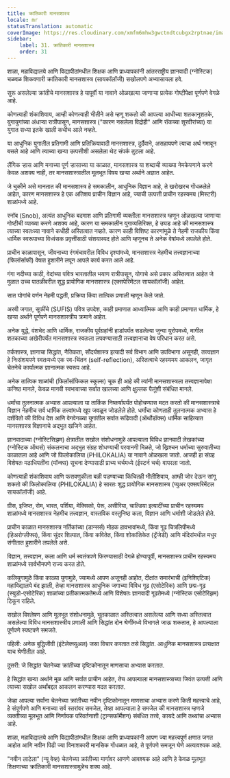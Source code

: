 ```yaml
---
title: क्रांतिकारी मानसशास्त्र
locale: mr
statusTranslation: automatic
coverImage: https://res.cloudinary.com/xmfm6mhw3gwctndtcubgx2rptnae/image/upload/v1740337243/small_cover_educacion_fundamental_a051170f1c.webp
sidebar:
    label: 31. क्रांतिकारी मानसशास्त्र
    order: 31
---
```

शाळा, महाविद्यालये आणि विद्यापीठांमधील शिक्षक आणि प्राध्यापकांनी आंतरराष्ट्रीय ज्ञानवादी (ग्नोस्टिक) चळवळ शिकवणारी क्रांतिकारी मानसशास्त्र (सायकॉलॉजी) सखोलपणे अभ्यासायला हवे.

सुरू असलेल्या क्रांतीचे मानसशास्त्र हे यापूर्वी या नावाने ओळखल्या जाणाऱ्या प्रत्येक गोष्टीपेक्षा पूर्णपणे वेगळे आहे.

कोणत्याही शंकाशिवाय, आम्ही कोणत्याही भीतीने असे म्हणू शकतो की आपल्या आधीच्या शतकानुशतके, युगायुगांच्या अंधाऱ्या रात्रीपासून, मानसशास्त्र ("कारण नसलेला विद्रोही" आणि रॉकच्या शूरवीरांच्या) या युगात सध्या इतके खाली कधीच आले नव्हते.

या आधुनिक युगातील प्रतिगामी आणि प्रतिक्रियावादी मानसशास्त्र, दुर्दैवाने, असहायपणे त्याचा अर्थ गमावून बसले आहे आणि त्याच्या खऱ्या उत्पत्तीशी असलेला थेट संपर्क तुटला आहे.

लैंगिक ऱ्हास आणि मनाच्या पूर्ण ऱ्हासाच्या या काळात, मानसशास्त्र या शब्दाची व्याख्या नेमकेपणाने करणे केवळ अशक्य नाही, तर मानसशास्त्रातील मूलभूत विषय खऱ्या अर्थाने अज्ञात आहेत.

जे चुकीने असे मानतात की मानसशास्त्र हे समकालीन, आधुनिक विज्ञान आहे, ते खरोखरच गोंधळलेले आहेत, कारण मानसशास्त्र हे एक अतिशय प्राचीन विज्ञान आहे, ज्याची उत्पत्ती प्राचीन रहस्यमय (मिस्टरी) शाळांमध्ये आहे.

स्नॉब (Snob), अत्यंत आधुनिक बदमाश आणि प्रतिगामी व्यक्तीला मानसशास्त्र म्हणून ओळखल्या जाणाऱ्या गोष्टीची व्याख्या करणे अशक्य आहे, कारण या समकालीन युगाव्यतिरिक्त, हे उघड आहे की मानसशास्त्र त्याच्या स्वतःच्या नावाने कधीही अस्तित्वात नव्हते. कारण काही विशिष्ट कारणांमुळे ते नेहमी राजकीय किंवा धार्मिक स्वरूपाच्या विध्वंसक प्रवृत्तींसाठी संशयास्पद होते आणि म्हणूनच ते अनेक वेषांमध्ये लपलेले होते.

प्राचीन काळापासून, जीवनाच्या रंगमंचावरील विविध दृश्यांमध्ये, मानसशास्त्र नेहमीच तत्त्वज्ञानाच्या (फिलॉसॉफी) वेषात हुशारीने लपून आपले कार्य करत आले आहे.

गंगा नदीच्या काठी, वेदांच्या पवित्र भारतातील भयाण रात्रीपासून, योगाचे असे प्रकार अस्तित्वात आहेत जे मुळात उच्च पातळीवरील शुद्ध प्रायोगिक मानसशास्त्र (एक्सपेरिमेंटल सायकॉलॉजी) आहेत.

सात योगांचे वर्णन नेहमी पद्धती, प्रक्रिया किंवा तात्विक प्रणाली म्हणून केले जाते.

अरबी जगात, सूफींचे (SUFIS) पवित्र उपदेश, काही प्रमाणात आध्यात्मिक आणि काही प्रमाणात धार्मिक, हे खऱ्या अर्थाने पूर्णपणे मानसशास्त्रीय क्रमाने आहेत.

अनेक युद्धे, वंशभेद आणि धार्मिक, राजकीय पूर्वग्रहांनी हाडांपर्यंत सडलेल्या जुन्या युरोपमध्ये, मागील शतकाच्या अखेरीपर्यंत मानसशास्त्र स्वतःला लपवण्यासाठी तत्त्वज्ञानाचा वेष परिधान करत असे.

तर्कशास्त्र, ज्ञानाचा सिद्धांत, नैतिकता, सौंदर्यशास्त्र इत्यादी सर्व विभाग आणि उपविभागा असूनही, तत्त्वज्ञान हे निःसंशयपणे स्वतःमध्ये एक स्व-चिंतन (self-reflection), अस्तित्वाचे रहस्यमय आकलन, जागृत चेतनेचे कार्यात्मक ज्ञानात्मक स्वरूप आहे.

अनेक तात्विक शाळांची (फिलॉसॉफिकल स्कूल्स) चूक ही आहे की त्यांनी मानसशास्त्रला तत्त्वज्ञानापेक्षा कनिष्ठ मानले, केवळ मानवी स्वभावाच्या सर्वात खालच्या आणि क्षुल्लक पैलूंशी संबंधित मानले.

धर्मांचा तुलनात्मक अभ्यास आपल्याला या तार्किक निष्कर्षापर्यंत पोहोचण्यास मदत करतो की मानसशास्त्राचे विज्ञान नेहमीच सर्व धार्मिक तत्त्वांमध्ये खूप जवळून जोडलेले होते. धर्मांचा कोणताही तुलनात्मक अभ्यास हे दर्शवितो की विविध देश आणि वेगवेगळ्या युगांतील सर्वात रूढिवादी (ऑर्थोडॉक्स) धार्मिक साहित्यात मानसशास्त्र विज्ञानाचे अद्भुत खजिने आहेत.

ज्ञानवादाच्या (ग्नोस्टिसिझम) क्षेत्रातील सखोल संशोधनामुळे आपल्याला विविध ज्ञानवादी लेखकांच्या (ग्नोस्टिक ऑथर्स) संकलनाचा अद्भुत संग्रह शोधण्याची परवानगी मिळते, जो ख्रिश्चन धर्माच्या सुरुवातीच्या काळातला आहे आणि जो फिलोकालिया (PHILOKALIA) या नावाने ओळखला जातो. आजही हा संग्रह विशेषतः मठाधिपतींना (मॉन्क्स) सूचना देण्यासाठी प्राच्य चर्चमध्ये (ईस्टर्न चर्च) वापरला जातो.

कोणत्याही शंकाशिवाय आणि फसवणुकीला बळी पडण्याच्या किंचितही भीतीशिवाय, आम्ही जोर देऊन सांगू शकतो की फिलोकालिया (PHILOKALIA) हे सारतः शुद्ध प्रायोगिक मानसशास्त्र (प्युअर एक्सपरिमेंटल सायकॉलॉजी) आहे.

ग्रीस, इजिप्त, रोम, भारत, पर्शिया, मेक्सिको, पेरू, असीरिया, चाल्डिया इत्यादींच्या प्राचीन रहस्यमय शाळांमध्ये मानसशास्त्र नेहमीच तत्त्वज्ञान, वास्तविक वस्तुनिष्ठ कला, विज्ञान आणि धर्माशी जोडलेले होते.

प्राचीन काळात मानसशास्त्र नर्तिकांच्या (डान्सर्स) मोहक हावभावांमध्ये, किंवा गूढ चित्रलिपीमध्ये (हिअरोग्लीफ्स), किंवा सुंदर शिल्पात, किंवा कवितेत, किंवा शोकांतिकेत (ट्रॅजेडी) आणि मंदिरांमधील मधुर संगीतात हुशारीने लपलेले असे.

विज्ञान, तत्त्वज्ञान, कला आणि धर्म स्वतंत्रपणे फिरण्यासाठी वेगळे होण्यापूर्वी, मानसशास्त्र प्राचीन रहस्यमय शाळांमध्ये सार्वभौमपणे राज्य करत होते.

कलियुगामुळे किंवा काळ्या युगामुळे, ज्यामध्ये आपण अजूनही आहोत, दीक्षांत समारंभाची (इनिशिएटिक) महाविद्यालये बंद झाली, तेव्हा मानसशास्त्र आधुनिक जगाच्या विविध गूढ (एसोटेरिक) आणि छद्म-गूढ (स्युडो-एसोटेरिक) शाळांच्या प्रतीकात्मकतेमध्ये आणि विशेषतः ज्ञानवादी गूढतेमध्ये (ग्नोस्टिक एसोटेरिझम) टिकून राहिले.

सखोल विश्लेषण आणि मूलभूत संशोधनामुळे, भूतकाळात अस्तित्वात असलेल्या आणि सध्या अस्तित्वात असलेल्या विविध मानसशास्त्रीय प्रणाली आणि सिद्धांत दोन श्रेणींमध्ये विभागले जाऊ शकतात, हे आपल्याला पूर्णपणे स्पष्टपणे समजते.

पहिली: अनेक बुद्धिजीवी (इंटेलेक्च्युअल) जसा विचार करतात तसे सिद्धांत. आधुनिक मानसशास्त्र प्रत्यक्षात याच श्रेणीतील आहे.

दुसरी: जे सिद्धांत चेतनेच्या क्रांतीच्या दृष्टिकोनातून माणसाचा अभ्यास करतात.

हे सिद्धांत खऱ्या अर्थाने मूळ आणि सर्वात प्राचीन आहेत, तेच आपल्याला मानसशास्त्राच्या जिवंत उत्पत्ती आणि त्याच्या सखोल अर्थांबद्दल आकलन करण्यास मदत करतात.

जेव्हा आपल्या सर्वांना चेतनेच्या क्रांतीच्या नवीन दृष्टिकोनातून माणसाचा अभ्यास करणे किती महत्त्वाचे आहे, हे संपूर्णपणे आणि मनाच्या सर्व स्तरांवर समजेल, तेव्हा आपल्याला हे समजेल की मानसशास्त्र म्हणजे व्यक्तीच्या मूलभूत आणि निर्णायक परिवर्तनाशी (ट्रान्सफॉर्मेशन) संबंधित तत्त्वे, कायदे आणि तथ्यांचा अभ्यास आहे.

शाळा, महाविद्यालये आणि विद्यापीठांमधील शिक्षक आणि प्राध्यापकांनी आपण ज्या महत्त्वपूर्ण क्षणात जगत आहोत आणि नवीन पिढी ज्या विनाशकारी मानसिक गोंधळात आहे, ते पूर्णपणे समजून घेणे अत्यावश्यक आहे.

"नवीन लाटेला" (न्यू वेव्ह) चेतनेच्या क्रांतीच्या मार्गावर आणणे आवश्यक आहे आणि हे केवळ मूलभूत शिक्षणाच्या क्रांतिकारी मानसशास्त्रामुळेच शक्य आहे.
